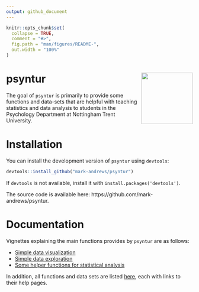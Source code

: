```yaml
---
output: github_document
---
```


<!-- README.md is generated from README.Rmd. Please edit that file -->

```r
knitr::opts_chunk$set(
  collapse = TRUE,
  comment = "#>",
  fig.path = "man/figures/README-",
  out.width = "100%"
)
```

# psyntur <img src='man/figures/logo.png' align="right" height="139" />

<!-- badges: start -->
<!-- badges: end -->

The goal of `psyntur` is primarily to provide some functions and data-sets that are helpful with teaching statistics and data analysis to students in the Psychology Department at Nottingham Trent University.

# Installation

You can install the development version of `psyntur` using `devtools`:

```r
devtools::install_github("mark-andrews/psyntur")
```
If `devtools` is not available, install it with `install.packages('devtools')`.

The source code is available here: https://github.com/mark-andrews/psyntur. 

# Documentation

Vignettes explaining the main functions provides by `psyntur` are as follows:

* [Simple data visualization](https://mark-andrews.github.io/psyntur/articles/visualization.html)
* [Simple data exploration](https://mark-andrews.github.io/psyntur/articles/exploration.html)
* [Some helper functions for statistical analysis](https://mark-andrews.github.io/psyntur/articles/simplestats.html)

In addition, all functions and data sets are listed [here](https://mark-andrews.github.io/psyntur/reference/index.html), each with links to their help pages.
